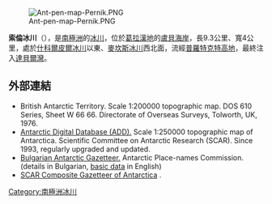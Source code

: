 [[Image:Ant-pen-map-Pernik.PNG|thumb]]

'''索倫冰川'''（{{lang-en|Solun Glacier}}），是[[南極洲|南極洲]]的[[冰川|冰川]]，位於[[葛拉漢地|葛拉漢地]]的[[盧貝海岸|盧貝海岸]]，長9.3公里、寬4公里，處於[[什科爾皮爾冰川|什科爾皮爾冰川]]以東、[[麥坎斯冰川|麥坎斯冰川]]西北面，流經[[普羅特克特高地|普羅特克特高地]]，最終注入[[達貝爾灣|達貝爾灣]]。

{{coord|66|38|50|S|66|03|00|W|display=title}}

==外部連結==
* British Antarctic Territory.  Scale 1:200000 topographic map. DOS 610 Series, Sheet W 66 66.  Directorate of Overseas Surveys, Tolworth, UK, 1976.
* [http://www.add.scar.org Antarctic Digital Database (ADD).] {{Wayback|url=http://www.add.scar.org/ |date=20170305000653 }} Scale 1:250000 topographic map of Antarctica. Scientific Committee on Antarctic Research (SCAR). Since 1993, regularly upgraded and updated.
* [http://apcbg.org/gazet-bg.doc Bulgarian Antarctic Gazetteer.] {{Wayback|url=http://apcbg.org/gazet-bg.doc |date=20131012104624 }} Antarctic Place-names Commission. (details in Bulgarian, [http://apcbg.org/gazet.htm basic data] {{Wayback|url=http://apcbg.org/gazet.htm |date=20160304071225 }} in English)
* [http://data.aad.gov.au/aadc/gaz/scar/ SCAR Composite Gazetteer of Antarctica] {{WebCite|url=https://www.webcitation.org/5ug2CfC7m?url=http://data.aad.gov.au/aadc/gaz/scar/ |date=20101202140255 |dateformat=iso }}.

{{DEFAULTSORT:Solun Glacier}}
[[Category:南極洲冰川|Category:南極洲冰川]]


{{LoubetCoast-geo-stub}}